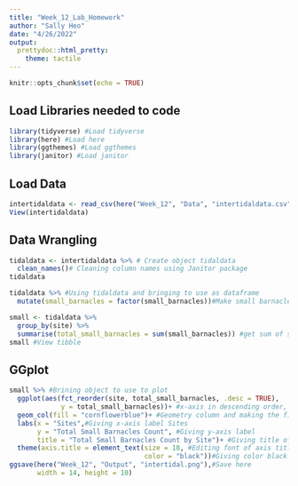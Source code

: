 ```yaml
---
title: "Week_12_Lab_Homework"
author: "Sally Heo"
date: "4/26/2022"
output:
  prettydoc::html_pretty:
    theme: tactile
---
```


```r
knitr::opts_chunk$set(echo = TRUE)
```

## Load Libraries needed to code ##
```r
library(tidyverse) #Load tidyverse
library(here) #Load here
library(ggthemes) #Load ggthemes
library(janitor) #Load janitor
```
## Load Data ##
```r
intertidaldata <- read_csv(here("Week_12", "Data", "intertidaldata.csv"))
View(intertidaldata)
```
## Data Wrangling ##
```r
tidaldata <- intertidaldata %>% # Create object tidaldata
  clean_names()# Cleaning column names using Janitor package
tidaldata

tidaldata %>% #Using tidaldata and bringing to use as dataframe
  mutate(small_barnacles = factor(small_barnacles))#Make small barnacles a factor

small <- tidaldata %>% 
  group_by(site) %>% 
  summarise(total_small_barnacles = sum(small_barnacles)) #get sum of small barnacles
small #View tibble
```
## GGplot ##
```r
small %>% #Brining object to use to plot
  ggplot(aes(fct_reorder(site, total_small_barnacles, .desc = TRUE),
             y = total_small_barnacles))+ #x-axis in descending order, y-axis is total small barnacles count
  geom_col(fill = "cornflowerblue")+ #Geometry column and making the fill cornflowerblue
  labs(x = "Sites",#Giving x-axis label Sites
       y = "Total Small Barnacles Count", #Giving y-axis label
       title = "Total Small Barnacles Count by Site")+ #Giving title of plot
  theme(axis.title = element_text(size = 18, #Editing font of axis titles
                                  color = "black"))#Giving color black
ggsave(here("Week_12", "Output", "intertidal.png"),#Save here
       width = 14, height = 10)
```



